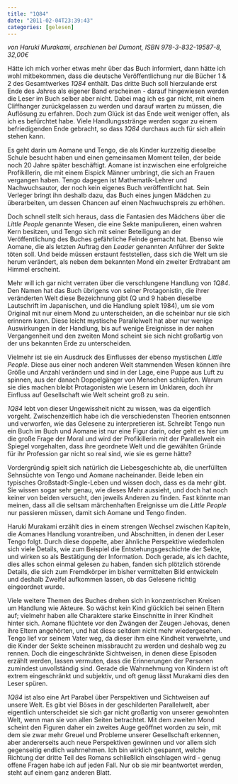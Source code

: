 ```yaml
---
title: "1Q84"
date: "2011-02-04T23:39:43"
categories: [gelesen]
---
```


*von Haruki Murakami,
erschienen bei Dumont, ISBN 978-3-832-19587-8, 32,00€*

Hätte ich mich vorher etwas mehr über das Buch informiert, dann hätte ich wohl mitbekommen, dass die deutsche Veröffentlichung nur die Bücher 1 & 2 des Gesamtwerkes *1Q84* enthält. Das dritte Buch soll hierzulande erst Ende des Jahres als eigener Band erscheinen - darauf hingewiesen werden die Leser im Buch selber aber nicht. Dabei mag ich es gar nicht, mit einem Cliffhanger zurückgelassen zu werden und darauf warten zu müssen, die Auflösung zu erfahren. Doch zum Glück ist das Ende weit weniger offen, als ich es befürchtet habe. Viele Handlungsstränge werden sogar zu einem befriedigenden Ende gebracht, so dass *1Q84* durchaus auch für sich allein stehen kann.

Es geht darin um Aomane und Tengo, die als Kinder kurzzeitig dieselbe Schule besucht haben und einen gemeinsamen Moment teilen, der beide noch 20 Jahre später beschäftigt. Aomane ist inzwischen eine erfolgreiche Profikillerin, die mit einem Eispick Männer umbringt, die sich an Frauen vergangen haben. Tengo dagegen ist Mathematik-Lehrer und Nachwuchsautor, der noch kein eigenes Buch veröffentlicht hat. Sein Verleger bringt ihn deshalb dazu, das Buch eines jungen Mädchen zu überarbeiten, um dessen Chancen auf einen Nachwuchspreis zu erhöhen.

Doch schnell stellt sich heraus, dass die Fantasien des Mädchens über die *Little People* genannte Wesen, die eine Sekte manipulieren, einen wahren Kern besitzen, und Tengo sich mit seiner Beteiligung an der Veröffentlichung des Buches gefährliche Feinde gemacht hat. Ebenso wie Aomane, die als letzten Auftrag den *Leader* genannten Anführer der Sekte töten soll. Und beide müssen erstaunt feststellen, dass sich die Welt um sie herum verändert, als neben dem bekannten Mond ein zweiter Erdtrabant am Himmel erscheint.

Mehr will ich gar nicht verraten über die verschlungene Handlung von *1Q84*. Den Namen hat das Buch übrigens von seiner Protagonistin, die ihrer veränderten Welt diese Bezeichnung gibt (Q und 9 haben dieselbe Lautschrift im Japanischen, und die Handlung spielt 1984), um sie vom Original mit nur einem Mond zu unterscheiden, an die scheinbar nur sie sich erinnern kann. Diese leicht mystische Parallelwelt hat aber nur wenige Auswirkungen in der Handlung, bis auf wenige Ereignisse in der nahen Vergangenheit und den zweiten Mond scheint sie sich nicht großartig von der uns bekannten Erde zu unterscheiden.

Vielmehr ist sie ein Ausdruck des Einflusses der ebenso mystischen *Little People*. Diese aus einer noch anderen Welt stammenden Wesen können ihre Größe und Anzahl verändern und sind in der Lage, eine Puppe aus Luft zu spinnen, aus der danach Doppelgänger von Menschen schlüpfen. Warum sie dies machen bleibt Protagonisten wie Lesern im Unklaren, doch ihr Einfluss auf Gesellschaft wie Welt scheint groß zu sein.

*1Q84* lebt von dieser Ungewissheit nicht zu wissen, was da eigentlich vorgeht. Zwischenzeitlich habe ich die verschiedensten Theorien entsonnen und verworfen, wie das Gelesene zu interpretieren ist. Schreibt Tengo nun ein Buch im Buch und Aomane ist nur eine Figur darin, oder geht es hier um die große Frage der Moral und wird der Profikillerin mit der Parallelwelt ein Spiegel vorgehalten, dass ihre geordnete Welt und die gewählten Gründe für ihr Profession gar nicht so real sind, wie sie es gerne hätte?

Vordergründig spielt sich natürlich die Liebesgeschichte ab, die unerfüllten Sehnsüchte von Tengo und Aomane nacheinander. Beide leben ein typisches Großstadt-Single-Leben und wissen doch, dass es da mehr gibt. Sie wissen sogar sehr genau, wie dieses Mehr aussieht, und doch hat noch keiner von beiden versucht, den jeweils Anderen zu finden. Fast könnte man meinen, dass all die seltsam märchenhaften Ereignisse um die *Little People* nur passieren müssen, damit sich Aomane und Tengo finden. 

Haruki Murakami erzählt dies in einem strengen Wechsel zwischen Kapiteln, die Aomanes Handlung vorantreiben, und Abschnitten, in denen der Leser Tengo folgt. Durch diese doppelte, aber ähnliche Perspektive wiederholen sich viele Details, wie zum Beispiel die Entstehungsgeschichte der Sekte, und wirken so als Bestätigung der Information. Doch gerade, als ich dachte, dies alles schon einmal gelesen zu haben, fanden sich plötzlich störende Details, die sich zum Fremdkörper im bisher vermittelten Bild entwickeln und deshalb Zweifel aufkommen lassen, ob das Gelesene richtig eingeordnet wurde.

Viele weitere Themen des Buches drehen sich in konzentrischen Kreisen um Handlung wie Akteure. So wächst kein Kind glücklich bei seinen Eltern auf; vielmehr haben alle Charaktere starke Einschnitte in ihrer Kindheit hinter sich. Aomane flüchtete vor den Zwängen der Zeugen Jehovas, denen ihre Eltern angehörten, und hat diese seitdem nicht mehr wiedergesehen. Tengo lief vor seinem Vater weg, da dieser ihm eine Kindheit verwehrte, und die Kinder der Sekte scheinen missbraucht zu werden und deshalb weg zu rennen. Doch die eingeschränkte Sichtweisen, in denen diese Episoden erzählt werden, lassen vermuten, dass die Erinnerungen der Personen zumindest unvollständig sind. Gerade die Wahrnehmung von Kindern ist oft extrem eingeschränkt und subjektiv, und oft genug lässt Murakami dies den Leser spüren.

*1Q84* ist also eine Art Parabel über Perspektiven und Sichtweisen auf unsere Welt. Es gibt viel Böses in der geschilderten Parallelwelt, aber eigentlich unterscheidet sie sich gar nicht großartig von unserer gewohnten Welt, wenn man sie von allen Seiten betrachtet. Mit dem zweiten Mond scheint den Figuren daher ein zweites Auge geöffnet worden zu sein, mit dem sie zwar mehr Greuel und Probleme unserer Gesellschaft erkennen, aber andererseits auch neue Perspektiven gewinnen und vor allem sich gegenseitig endlich wahrnehmen. Ich bin wirklich gespannt, welche Richtung der dritte Teil des Romans schließlich einschlagen wird - genug offene Fragen habe ich auf jeden Fall. Nur ob sie mir beantwortet werden, steht auf einem ganz anderen Blatt.

